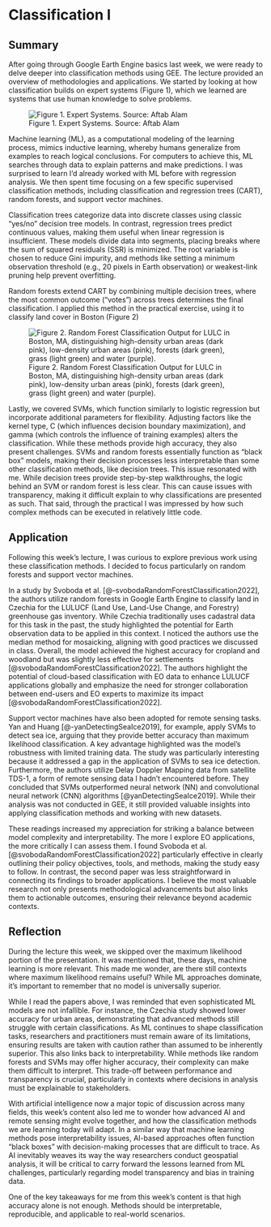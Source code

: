# Classification I

## Summary

After going through Google Earth Engine basics last week, we were ready to delve deeper into classification methods using GEE. The lecture provided an overview of methodologies and applications. We started by looking at how classification builds on expert systems (Figure 1), which we learned are systems that use human knowledge to solve problems.

![Figure 1. Expert Systems. Source: Aftab Alam](images/expertsyst.jpg)

Machine learning (ML), as a computational modeling of the learning process, mimics inductive learning, whereby humans generalize from examples to reach logical conclusions. For computers to achieve this, ML searches through data to explain patterns and make predictions. I was surprised to learn I’d already worked with ML before with regression analysis. We then spent time focusing on a few specific supervised classification methods, including classification and regression trees (CART), random forests, and support vector machines.

Classification trees categorize data into discrete classes using classic “yes/no” decision tree models. In contrast, regression trees predict continuous values, making them useful when linear regression is insufficient. These models divide data into segments, placing breaks where the sum of squared residuals (SSR) is minimized. The root variable is chosen to reduce Gini impurity, and methods like setting a minimum observation threshold (e.g., 20 pixels in Earth observation) or weakest-link pruning help prevent overfitting.

Random forests extend CART by combining multiple decision trees, where the most common outcome (“votes”) across trees determines the final classification. I applied this method in the practical exercise, using it to classify land cover in Boston (Figure 2)

![Figure 2. Random Forest Classification Output for LULC in Boston, MA, distinguishing high-density urban areas (dark pink), low-density urban areas (pink), forests (dark green), grass (light green) and water (purple).](images/boston.png)

Lastly, we covered SVMs, which function similarly to logistic regression but incorporate additional parameters for flexibility. Adjusting factors like the kernel type, C (which influences decision boundary maximization), and gamma (which controls the influence of training examples) alters the classification. While these methods provide high accuracy, they also present challenges. SVMs and random forests essentially function as “black box” models, making their decision processes less interpretable than some other classification methods, like decision trees. This issue resonated with me. While decision trees provide step-by-step walkthroughs, the logic behind an SVM or random forest is less clear. This can cause issues with transparency, making it difficult explain to why classifications are presented as such. That said, through the practical I was impressed by how such complex methods can be executed in relatively little code.

## Application

Following this week’s lecture, I was curious to explore previous work using these classification methods. I decided to focus particularly on random forests and support vector machines.

In a study by Svoboda et al. \[\@-svobodaRandomForestClassification2022\], the authors utilize random forests in Google Earth Engine to classify land in Czechia for the LULUCF (Land Use, Land-Use Change, and Forestry) greenhouse gas inventory. While Czechia traditionally uses cadastral data for this task in the past, the study highlighted the potential for Earth observation data to be applied in this context. I noticed the authors use the median method for mosaicking, aligning with good practices we discussed in class. Overall, the model achieved the highest accuracy for cropland and woodland but was slightly less effective for settlements [@svobodaRandomForestClassification2022]. The authors highlight the potential of cloud-based classification with EO data to enhance LULUCF applications globally and emphasize the need for stronger collaboration between end-users and EO experts to maximize its impact [@svobodaRandomForestClassification2022].

Support vector machines have also been adopted for remote sensing tasks. Yan and Huang \[\@-yanDetectingSeaIce2019\], for example, apply SVMs to detect sea ice, arguing that they provide better accuracy than maximum likelihood classification. A key advantage highlighted was the model's robustness with limited training data. The study was particularly interesting because it addressed a gap in the application of SVMs to sea ice detection. Furthermore, the authors utilize Delay Doppler Mapping data from satellite TDS-1, a form of remote sensing data I hadn’t encountered before. They concluded that SVMs outperformed neural network (NN) and convolutional neural network (CNN) algorithms [@yanDetectingSeaIce2019]. While their analysis was not conducted in GEE, it still provided valuable insights into applying classification methods and working with new datasets.

These readings increased my appreciation for striking a balance between model complexity and interpretability. The more I explore EO applications, the more critically I can assess them. I found Svoboda et al. [@svobodaRandomForestClassification2022] particularly effective in clearly outlining their policy objectives, tools, and methods, making the study easy to follow. In contrast, the second paper was less straightforward in connecting its findings to broader applications. I believe the most valuable research not only presents methodological advancements but also links them to actionable outcomes, ensuring their relevance beyond academic contexts.

## Reflection

During the lecture this week, we skipped over the maximum likelihood portion of the presentation. It was mentioned that, these days, machine learning is more relevant. This made me wonder, are there still contexts where maximum likelihood remains useful? While ML approaches dominate, it’s important to remember that no model is universally superior.

While I read the papers above, I was reminded that even sophisticated ML models are not infallible. For instance, the Czechia study showed lower accuracy for urban areas, demonstrating that advanced methods still struggle with certain classifications. As ML continues to shape classification tasks, researchers and practitioners must remain aware of its limitations, ensuring results are taken with caution rather than assumed to be inherently superior. This also links back to interpretability. While methods like random forests and SVMs may offer higher accuracy, their complexity can make them difficult to interpret. This trade-off between performance and transparency is crucial, particularly in contexts where decisions in analysis must be explainable to stakeholders.

With artificial intelligence now a major topic of discussion across many fields, this week’s content also led me to wonder how advanced AI and remote sensing might evolve together, and how the classification methods we are learning today will adapt. In a similar way that machine learning methods pose interpretability issues, AI-based approaches often function "black boxes" with decision-making processes that are difficult to trace. As AI inevitably weaves its way the way researchers conduct geospatial analysis, it will be critical to carry forward the lessons learned from ML challenges, particularly regarding model transparency and bias in training data.

One of the key takeaways for me from this week's content is that high accuracy alone is not enough. Methods should be interpretable, reproducible, and applicable to real-world scenarios.
